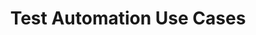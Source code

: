 ---
title: "Test Automation Use Cases"
description: "Collected best practices for Test Automation Use Cases with AskUI. "
---